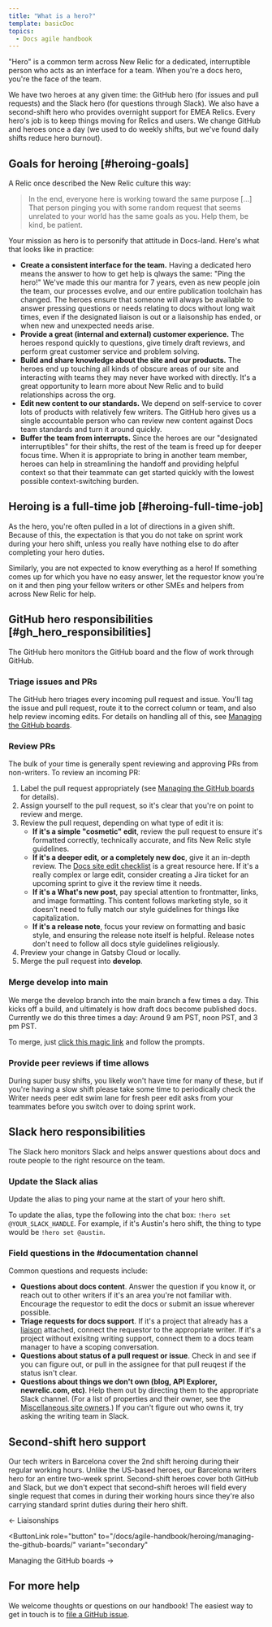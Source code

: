 ```yaml
---
title: "What is a hero?"
template: basicDoc
topics:
  - Docs agile handbook
---
```


"Hero" is a common term across New Relic for a dedicated, interruptible person who acts as an interface for a team. When you're a docs hero, you're the face of the team. 

We have two heroes at any given time: the GitHub hero (for issues and pull requests) and the Slack hero (for questions through Slack). We also have a second-shift hero who provides overnight support for EMEA Relics. Every hero's job is to keep things moving for Relics and users. We change GitHub and  heroes once a day (we used to do weekly shifts, but we've found daily shifts reduce hero burnout).

## Goals for heroing [#heroing-goals]

A Relic once described the New Relic culture this way: 

> In the end, everyone here is working toward the same purpose [...] That person pinging you with some random request that seems unrelated to your world has the same goals as you. Help them, be kind, be patient.

Your mission as hero is to personify that attitude in Docs-land. Here's what that looks like in practice:

- **Create a consistent interface for the team.** Having a dedicated hero means the answer to how to get help is qlways the same: "Ping the hero!" We've made this our mantra for 7 years, even as new people join the team, our processes evolve, and our entire publication toolchain has changed. The heroes ensure that someone will always be available to answer pressing questions or needs relating to docs without long wait times, even if the designated liaison is out or a liaisonship has ended, or when new and unexpected needs arise.
- **Provide a great (internal and external) customer experience.** The heroes respond quickly to questions, give timely draft reviews, and perform great customer service and problem solving. 
- **Build and share knowledge about the site and our products.** The heroes end up touching all kinds of obscure areas of our site and interacting with teams they may never have worked with directly. It's a great opportunity to learn more about New Relic and to build relationships across the org.
- **Edit new content to our standards.** We depend on self-service to cover lots of products with relatively few writers. The GitHub hero gives us a single accountable person who can review new content against Docs team standards and turn it around quickly.
- **Buffer the team from interrupts.** Since the heroes are our "designated interruptibles" for their shifts, the rest of the team is freed up for deeper focus time. When it is appropriate to bring in another team member, heroes can help in streamlining the handoff and providing helpful context so that their teammate can get started quickly with the lowest possible context-switching burden. 

## Heroing is a full-time job [#heroing-full-time-job]

As the hero, you're often pulled in a lot of directions in a given shift. Because of this, the expectation is that you do not take on sprint work during your hero shift, unless you really have nothing else to do after completing your hero duties.

Similarly, you are not expected to know everything as a hero! If something comes up for which you have no easy answer, let the requestor know you're on it and then ping your fellow writers or other SMEs and helpers from across New Relic for help.

## GitHub hero responsibilities [#gh_hero_responsibilities]

The GitHub hero monitors the GitHub board and the flow of work through GitHub.

### Triage issues and PRs

The GitHub hero triages every incoming pull request and issue. You'll tag the issue and pull request, route it to the correct column or team, and also help review incoming edits. For details on handling all of this, see [Managing the GitHub boards](3379_INSERT_LINK_HERE).

### Review PRs

The bulk of your time is generally spent reviewing and approving PRs from non-writers. To review an incoming PR:

1. Label the pull request appropriately (see [Managing the GitHub boards](3379_INSERT_LINK_HERE) for details).
2. Assign yourself to the pull request, so it's clear that you're on point to review and merge.
3. Review the pull request, depending on what type of edit it is:
    - **If it's a simple "cosmetic" edit**, review the pull request to ensure it's formatted correctly, technically accurate, and fits New Relic style guidelines.
    - **If it's a deeper edit, or a completely new doc**, give it an in-depth review. The [Docs site edit checklist](/docs/style-guide/processes-procedures/docs-site-edit-checklist/) is a great resource here. If it's a really complex or large edit, consider creating a Jira ticket for an upcoming sprint to give it the review time it needs.
    - **If it's a What's new post**, pay special attention to frontmatter, links, and image formatting. This content follows marketing style, so it doesn't need to fully match our style guidelines for things like capitalization.
    - **If it's a release note**, focus your review on formatting and basic style, and ensuring the release note itself is helpful. Release notes don't need to follow all docs style guidelines religiously.
4. Preview your change in Gatsby Cloud or locally.
5. Merge the pull request into **develop**.

### Merge develop into main

We merge the develop branch into the main branch a few times a day. This kicks off a build, and ultimately is how draft docs become published docs. Currently we do this three times a day: Around 9 am PST, noon PST, and 3 pm PST. 

To merge, just [click this magic link](https://github.com/newrelic/docs-website/compare/main...develop) and follow the prompts.

### Provide peer reviews if time allows

During super busy shifts, you likely won't have time for many of these, but if you're having a slow shift please take some time to periodically check the Writer needs peer edit swim lane for fresh peer edit asks from your teammates before you switch over to doing sprint work.

## Slack hero responsibilities

The Slack hero monitors Slack and helps answer questions about docs and route people to the right resource on the team.

### Update the Slack alias

Update the alias to ping your name at the start of your hero shift.

To update the alias, type the following into the chat box: `!hero set @YOUR_SLACK_HANDLE`. For example, if it's Austin's hero shift, the thing to type would be `!hero set @austin`.

### Field questions in the #documentation channel

Common questions and requests include:

- **Questions about docs content**. Answer the question if you know it, or reach out to other writers if it's an area you're not familiar with. Encourage the requestor to edit the docs or submit an issue wherever possible.
- **Triage requests for docs support**. If it's a project that already has a [liaison](3379_INSERT_LINK_HERE) attached, connect the requestor to the appropriate writer. If it's a project without exisitng writing support, connect them to a docs team manager to have a scoping conversation.
- **Questions about status of a pull request or issue**. Check in and see if you can figure out, or pull in the assignee for that pull reuqest if the status isn't clear.
- **Questions about things we don't own (blog, API Explorer, newrelic.com, etc)**. Help them out by directing them to the appropriate Slack channel. (For a list of properties and their owner, see the [Miscellaneous site owners](3379_INSERT_LINK_HERE).) If you can't figure out who owns it, try asking the writing team in Slack.

## Second-shift hero support

Our tech writers in Barcelona cover the 2nd shift heroing during their regular working hours. Unlike the US-based heroes, our Barcelona writers hero for an entire two-week sprint. Second-shift heroes cover both GitHub and Slack, but we don't expect that second-shift heroes will field every single request that comes in during their working hours since they're also carrying standard sprint duties during their hero shift.

<ButtonGroup>
  <ButtonLink
  role="button"
  to="/docs/agile-handbook/sprint-mechanics/liaisonships/"
  variant="secondary"
  >
  ← Liaisonships
  </ButtonLink>

  <ButtonLink
  role="button"
  to="/docs/agile-handbook/heroing/managing-the-github-boards/"
  variant="secondary"
  >
  Managing the GitHub boards →
  </ButtonLink>
</ButtonGroup>

## For more help

We welcome thoughts or questions on our handbook! The easiest way to get in touch is to [file a GitHub issue](https://github.com/newrelic/docs-website/issues/new/choose).